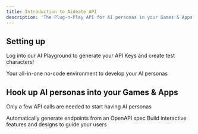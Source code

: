 ```yaml
---
title: Introduction to Aideate API
description: 'The Plug-n-Play API for AI personas in your Games & Apps'
---
```


## Setting up

Log into our AI Playground to generate your API Keys and create test characters!

<CardGroup cols={2}>
  <Card
    title="AI Playground"
    icon="pen-to-square"
    href="https://mintlify.com/docs/quickstart"
  >
    Your all-in-one no-code environment to develop your AI personas
  </Card>
</CardGroup>

## Hook up AI personas into your Games & Apps

Only a few API calls are needed to start having AI personas

<CardGroup cols={2}>
  <Card
    title="Reference APIs"
    icon="code"
    href="https://mintlify.com/docs/api-playground/openapi"
  >
    Automatically generate endpoints from an OpenAPI spec
  </Card>
  <Card
    title="Step-by-Step Guides"
    icon="screwdriver-wrench"
    href="https://mintlify.com/docs/components/accordion"
  >
    Build interactive features and designs to guide your users
  </Card>
</CardGroup>

